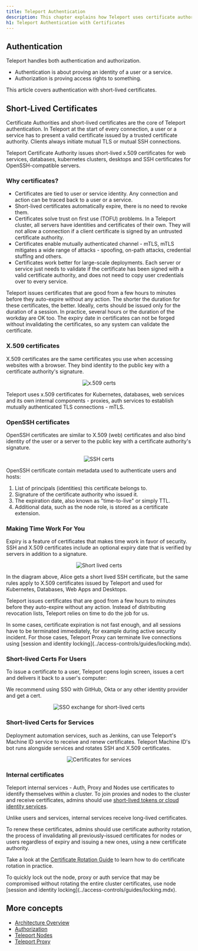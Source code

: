 ```yaml
---
title: Teleport Authentication
description: This chapter explains how Teleport uses certificate authorities to authenticate users and services.
h1: Teleport Authentication with Certificates
---
```


## Authentication

Teleport handles both authentication and authorization.

- Authentication is about proving an identity of a user or a service.
- Authorization is proving access rights to something.

This article covers authentication with short-lived certificates.

## Short-Lived Certificates

Certificate Authorities and short-lived certificates are the core of Teleport authentication.
In Teleport at the start of every connection, a user or a service has to present a valid certificate issued by
a trusted certificate authority. Clients always initiate mutual TLS or mutual SSH connections.

Teleport Certificate Authority issues short-lived x.509 certificates for web services, databases, kubernetes clusters,
desktops and SSH certificates for OpenSSH-compatible servers.

### Why certificates?

- Certificates are tied to user or service identity. Any connection and action can be traced back to a user
or a service.
- Short-lived certificates automatically expire, there is no need to revoke them.
- Certificates solve trust on first use (TOFU) problems. In a Teleport cluster, all servers have
identities and certificates of their own. They will not allow a connection if a client certificate is signed by an
untrusted certificate authority.
- Certificates enable mutually authenticated channel - mTLS, mTLS mitigates a wide range of attacks - spoofing, on-path attacks, credential stuffing and others.
- Certificates work better for large-scale deployments. Each server or service just needs to validate
if the certificate has been signed with a valid certificate authority, and does not need to copy user
credentials over to every service.

<Notice type="tip">
Teleport issues certificates that are good from a few hours to minutes before they auto-expire without any action.
The shorter the duration for these certificates, the better.
Ideally, certs should be issued only for the duration of a session.
In practice, several hours or the duration of the workday are OK too.
The expiry date in certificates can not be forged
without invalidating the certificates, so any system can validate the certificate.
</Notice>

### X.509 certificates

X.509 certificates are the same certificates you use when accessing websites with a browser. They bind
identity to the public key with a certificate authority's signature.

<Figure
  align="center"
  caption="Example of x.509 short-lived certs"
>

![x.509 certs](../../img/architecture/x509-cert@2x.svg)

</Figure>

Teleport uses x.509 certificates for Kubernetes, databases, web services and its own internal
components - proxies, auth services to establish mutually authenticated TLS connections - mTLS.

### OpenSSH certificates

OpenSSH certificates are similar to X.509 (web) certificates and also bind identity of the user or a server
to the public key with a certificate authority's signature.

<Figure
  align="center"
  caption="Example of SSH short-lived certs"
>

![SSH certs](../../img/architecture/ssh-cert@2x.svg)

</Figure>

OpenSSH certificate contain metadata used to authenticate users and hosts:

1. List of principals (identities) this certificate belongs to.
2. Signature of the certificate authority who issued it.
3. The expiration date, also known as "time-to-live" or simply TTL.
4. Additional data, such as the node role, is stored as a certificate extension.

### Making Time Work For You

Expiry is a feature of certificates that makes time work in favor of security.
SSH and X.509 certificates include an optional expiry date that is verified by
servers in addition to a signature.

<Figure
  align="center"
  caption="Example of SSH short-lived certs"
>

![Short lived certs](../../img/architecture/ssh-cert-short-lived@1.5x.svg)

</Figure>

In the diagram above, Alice gets a short lived SSH certificate, but the same rules apply to
X.509 certificates issued by Teleport and used for Kubernetes, Databases, Web Apps and Desktops.

Teleport issues certificates that are good from a few hours to minutes before they auto-expire without any action.
Instead of distributing revocation lists, Teleport relies on time to do the job for us.

<Notice type="tip">
In some cases, certificate expiration is not fast enough, and all sessions have to be terminated immediately,
for example during active security incident.
For those cases, Teleport Proxy can terminate live connections using [session and identity locking](../access-controls/guides/locking.mdx).
</Notice>

### Short-lived Certs For Users

To issue a certificate to a user, Teleport opens login screen, issues a cert and delivers it back to a user's computer:

We recommend using SSO with GitHub, Okta or any other identity provider and get a cert.

<Figure
  align="center"
  bordered="true"
  caption="SSO exchange with short-lived certs"
  >
  
![SSO exchange for short-lived certs](../../img/architecture/idp-sso-traits@1.5x.svg)
</Figure>

### Short-lived Certs for Services

Deployment automation services, such as Jenkins, can use Teleport's Machine ID
service to receive and renew certificates. Teleport Machine ID's bot runs alongside
services and rotates SSH and X.509 certificates.

<Figure
  align="center"
  bordered="true"
  caption="Machine-ID certs"
  >
  
![Certificates for services](../../img/architecture/certs-machine-id@1.8x.svg)
</Figure>

### Internal certificates

Teleport internal services - Auth, Proxy and Nodes use certificates to identify themselves
within a cluster. To join proxies and nodes to the cluster and receive certificates, admins should use
[short-lived tokens or cloud identity services](../management/admin/adding-nodes.mdx).

Unlike users and services, internal services receive long-lived certificates.

To renew these certificates, admins should use certificate authority rotation, the process of invalidating all
previously-issued certificates for nodes or users regardless of expiry and issuing a new ones,
using a new certificate authority.

Take a look at the [Certificate Rotation Guide](../management/operations/ca-rotation.mdx) to
learn how to do certificate rotation in practice.

<Notice type="tip">
To quickly lock out the node, proxy or auth service that may be compromised without rotating the entire
cluster certificates, use node [session and identity locking](../access-controls/guides/locking.mdx).
</Notice>

## More concepts

- [Architecture Overview](overview.mdx)
- [Authorization](authorization.mdx)
- [Teleport Nodes](nodes.mdx)
- [Teleport Proxy](proxy.mdx)
